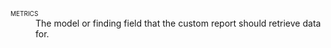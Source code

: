 [metrics]{.smallcaps}
: The model or finding field that the custom report should retrieve data for. 